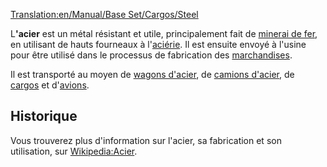 [[Translation:en/Manual/Base Set/Cargos/Steel]]

{{fr/Manual/Base Set/Cargos/Cargaison|
nom=Acier|
image=en/Manual/Base Set/Cargos/Steel.png|
produit=[[fr/Manual/Base Set/Industries/Aciérie|Aciérie]]|
accepté=[[fr/Manual/Base Set/Industries/Usine|Usine]]
}}

L''''acier''' est un métal résistant et utile, principalement fait de [[fr/Manual/Base Set/Cargos/Minerai de fer|minerai de fer]], en utilisant de hauts fourneaux à l'[[fr/Manual/Base Set/Industries/Aciérie|aciérie]]. Il est ensuite envoyé à l'usine pour être utilisé dans le processus de fabrication des [[fr/Manual/Base Set/Cargos/Marchandises|marchandises]].

Il est transporté au moyen de [[fr/Manual/Base Set/Trains/Wagon d'acier|wagons d'acier]], de [[fr/Manual/Base Set/Road Vehicles/Camion d'acier|camions d'acier]], de [[fr/Manual/Bateaux|cargos]] et d'[[fr/Manual/Avions|avions]].

==Historique==
Vous trouverez plus d'information sur l'acier, sa fabrication et son utilisation, sur [https://www.wikipedia.org/wiki/fr:Acier Wikipedia:Acier].
